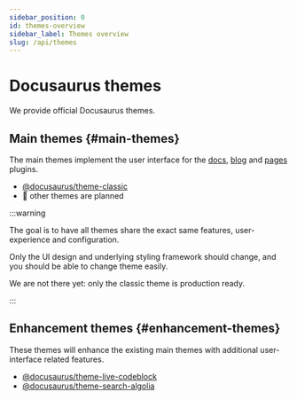 ```yaml
---
sidebar_position: 0
id: themes-overview
sidebar_label: Themes overview
slug: /api/themes
---
```


# Docusaurus themes

We provide official Docusaurus themes.

## Main themes {#main-themes}

The main themes implement the user interface for the [docs](../plugins/plugin-content-docs.mdx), [blog](../plugins/plugin-content-blog.mdx) and [pages](../plugins/plugin-content-pages.mdx) plugins.

- [@docusaurus/theme-classic](./theme-classic.mdx)
- 🚧 other themes are planned

:::warning

The goal is to have all themes share the exact same features, user-experience and configuration.

Only the UI design and underlying styling framework should change, and you should be able to change theme easily.

We are not there yet: only the classic theme is production ready.

:::

## Enhancement themes {#enhancement-themes}

These themes will enhance the existing main themes with additional user-interface related features.

- [@docusaurus/theme-live-codeblock](./theme-live-codeblock.mdx)
- [@docusaurus/theme-search-algolia](./theme-search-algolia.mdx)
